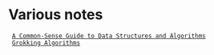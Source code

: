 = Various notes =
  [[A Common-Sense Guide to Data Structures and Algorithms]]
  [[Grokking Algorithms]]
